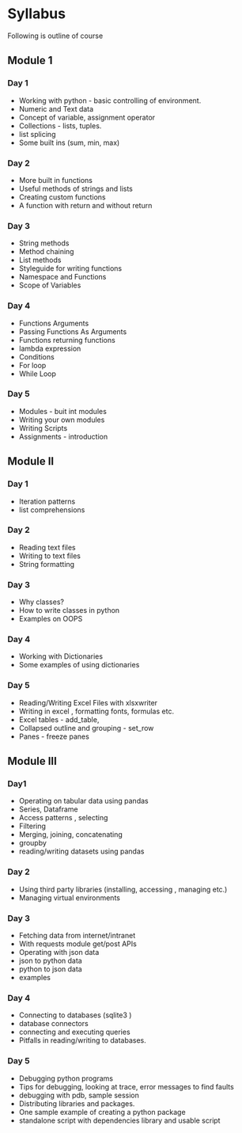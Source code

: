 # Syllabus

Following is outline of course 

## Module 1

### Day 1 
 - Working with python - basic controlling of environment.
 - Numeric and Text data
 - Concept of variable, assignment operator
 - Collections - lists, tuples.
 - list splicing
 - Some built ins (sum, min, max)

### Day 2 
 - More built in functions
 - Useful methods of strings and lists
 - Creating custom functions
 - A function with return and without return
 
### Day 3 
 - String methods
 - Method chaining
 - List methods
 - Styleguide for writing functions
 - Namespace and Functions
 - Scope of Variables

### Day 4 
 - Functions Arguments
 - Passing Functions As Arguments
 - Functions returning functions
 - lambda expression
 - Conditions
 - For loop
 - While Loop
 
### Day 5
 - Modules - buit int modules
 - Writing your own modules
 - Writing Scripts
 - Assignments - introduction

## Module II

### Day 1
 - Iteration patterns
 - list comprehensions

### Day 2
 - Reading text files
 - Writing to text files
 - String formatting

### Day 3
 - Why classes?
 - How to write classes in python
 - Examples on OOPS
 
### Day 4
 - Working with Dictionaries
 - Some examples of using dictionaries
 
### Day 5
 - Reading/Writing Excel Files with xlsxwriter
 - Writing in excel , formatting fonts, formulas etc.
 - Excel tables - add_table,
 - Collapsed outline and grouping - set_row
 - Panes - freeze panes

## Module III

### Day1
 - Operating on tabular data using pandas
 - Series, Dataframe
 - Access patterns , selecting
 - Filtering
 - Merging, joining, concatenating
 - groupby
 - reading/writing datasets using pandas

### Day 2
 - Using third party libraries (installing, accessing , managing etc.)
 - Managing virtual environments
 
### Day 3
 - Fetching data from internet/intranet
 - With requests module get/post APIs
 - Operating with json data
 - json to python data
 - python to json data
 - examples
 
### Day 4
 - Connecting to databases (sqlite3 )
 - database connectors
 - connecting and executing queries
 - Pitfalls in reading/writing to databases.
 
### Day 5
 - Debugging python programs
 - Tips for debugging, looking at trace, error messages to find faults
 - debugging with pdb, sample session
 - Distributing libraries and packages.
 - One sample example of creating a python package
 - standalone script with dependencies library and usable script
